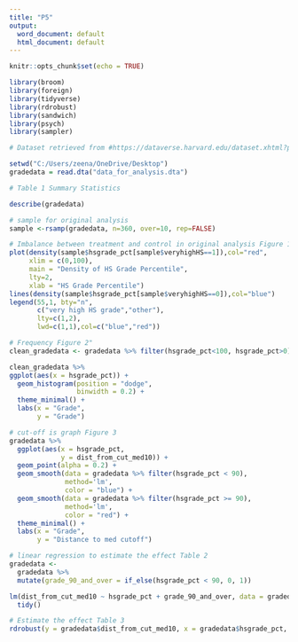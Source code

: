 ```yaml
---
title: "P5"
output:
  word_document: default
  html_document: default
---
```


```r
knitr::opts_chunk$set(echo = TRUE)
```


```r
library(broom)
library(foreign)
library(tidyverse)
library(rdrobust)
library(sandwich)
library(psych)
library(sampler)
```


```r
# Dataset retrieved from #https://dataverse.harvard.edu/dataset.xhtml?persistentId=doi:10.7910/DVN/TBBV8R

setwd("C:/Users/zeena/OneDrive/Desktop")
gradedata = read.dta("data_for_analysis.dta")
```

```r
# Table 1 Summary Statistics

describe(gradedata)
```

```r
# sample for original analysis
sample <-rsamp(gradedata, n=360, over=10, rep=FALSE)

# Imbalance between treatment and control in original analysis Figure 1
plot(density(sample$hsgrade_pct[sample$veryhighHS==1]),col="red",
     xlim = c(0,100),
     main = "Density of HS Grade Percentile",
     lty=2,
     xlab = "HS Grade Percentile")
lines(density(sample$hsgrade_pct[sample$veryhighHS==0]),col="blue")
legend(55,1, bty="n",
       c("very high HS grade","other"),
       lty=c(1,2),
       lwd=c(1,1),col=c("blue","red")) 

```

```r
# Frequency Figure 2"
clean_gradedata <- gradedata %>% filter(hsgrade_pct<100, hsgrade_pct>0)

clean_gradedata %>% 
ggplot(aes(x = hsgrade_pct)) +
  geom_histogram(position = "dodge",
                 binwidth = 0.2) +
  theme_minimal() +
  labs(x = "Grade",
       y = "Grade")
```



```r
# cut-off is graph Figure 3
gradedata %>% 
  ggplot(aes(x = hsgrade_pct,
             y = dist_from_cut_med10)) +
  geom_point(alpha = 0.2) +
  geom_smooth(data = gradedata %>% filter(hsgrade_pct < 90), 
              method='lm',
              color = "blue") +
  geom_smooth(data = gradedata %>% filter(hsgrade_pct >= 90), 
              method='lm',
              color = "red") +
  theme_minimal() +
  labs(x = "Grade",
       y = "Distance to med cutoff")

```

```r
# linear regression to estimate the effect Table 2
gradedata <- 
  gradedata %>% 
  mutate(grade_90_and_over = if_else(hsgrade_pct < 90, 0, 1)) 

lm(dist_from_cut_med10 ~ hsgrade_pct + grade_90_and_over, data = gradedata) %>% 
  tidy()

```

```r
# Estimate the effect Table 3
rdrobust(y = gradedata$dist_from_cut_med10, x = gradedata$hsgrade_pct, c = 80, h = 2, all = TRUE) %>% summary()

```


